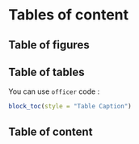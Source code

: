 # Tables of content {#toc}

## Table of figures

<!---BLOCK_TOC{style: 'Image Caption'}--->

## Table of tables

You can use `officer` code : 

```r
block_toc(style = "Table Caption")
```

## Table of content

<!---BLOCK_TOC--->

\newpage
